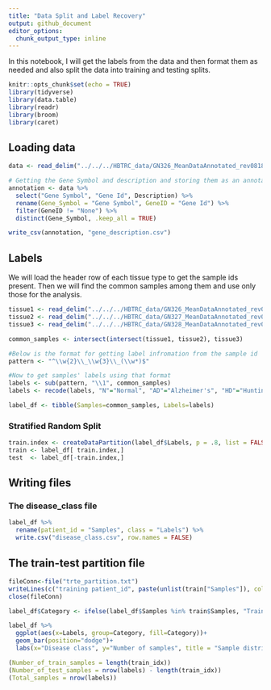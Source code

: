 ```yaml
---
title: "Data Split and Label Recovery"
output: github_document
editor_options: 
  chunk_output_type: inline
---
```


In this notebook, I will get the labels from the data and then format them as needed and also split the data into training and testing splits.

```r
knitr::opts_chunk$set(echo = TRUE)
library(tidyverse)
library(data.table)
library(readr)
library(broom)
library(caret)
```

## Loading data
```r
data <- read_delim("../../../HBTRC_data/GN326_MeanDataAnnotated_rev081815.txt", "\t", escape_double = FALSE, trim_ws = TRUE, skip = 32)
```
```r
# Getting the Gene Symbol and description and storing them as an annotation file
annotation <- data %>%
  select("Gene Symbol", "Gene Id", Description) %>%
  rename(Gene_Symbol = "Gene Symbol", GeneID = "Gene Id") %>%
  filter(GeneID != "None") %>%
  distinct(Gene_Symbol, .keep_all = TRUE)

write_csv(annotation, "gene_description.csv")
```

## Labels

We will load the header row of each tissue type to get the sample ids present. Then we will find the common samples among them and use only those for the analysis.
```r
tissue1 <- read_delim("../../../HBTRC_data/GN326_MeanDataAnnotated_rev081815.txt", "\t", escape_double = FALSE, trim_ws = TRUE, skip = 32, n_max = 0) %>% select(starts_with("HB")) %>% names()
tissue2 <- read_delim("../../../HBTRC_data/GN327_MeanDataAnnotated_rev081815.txt", "\t", escape_double = FALSE, trim_ws = TRUE, skip = 32, n_max = 0) %>% select(starts_with("HB")) %>% names()
tissue3 <- read_delim("../../../HBTRC_data/GN328_MeanDataAnnotated_rev081815.txt", "\t", escape_double = FALSE, trim_ws = TRUE, skip = 32, n_max = 0) %>% select(starts_with("HB")) %>% names()

common_samples <- intersect(intersect(tissue1, tissue2), tissue3)
```


```r
#Below is the format for getting label infromation from the sample id
pattern <- "^\\w{2}\\_\\w{3}\\_(\\w*)$"

#Now to get samples' labels using that format
labels <- sub(pattern, "\\1", common_samples)
labels <- recode(labels, "N"="Normal", "AD"="Alzheimer's", "HD"="Huntington's")

label_df <- tibble(Samples=common_samples, Labels=labels)
```

### Stratified Random Split
```r
train.index <- createDataPartition(label_df$Labels, p = .8, list = FALSE)
train <- label_df[ train.index,]
test  <- label_df[-train.index,]
```

## Writing files

### The disease_class file
```r
label_df %>%
  rename(patient_id = "Samples", class = "Labels") %>%
  write.csv("disease_class.csv", row.names = FALSE)
```

## The train-test partition file
```r
fileConn<-file("trte_partition.txt")
writeLines(c("training patient_id", paste(unlist(train["Samples"]), collapse = ","), "testing patient_id", paste(unlist(test["Samples"]), collapse = ",")), fileConn)
close(fileConn)
```

```r
label_df$Category <- ifelse(label_df$Samples %in% train$Samples, "Train", "Test")

label_df %>%
  ggplot(aes(x=Labels, group=Category, fill=Category))+
  geom_bar(position="dodge")+
  labs(x="Disease class", y="Number of samples", title = "Sample distribution")

(Number_of_train_samples = length(train_idx))
(Number_of_test_samples = nrow(labels) - length(train_idx))
(Total_samples = nrow(labels))
```

